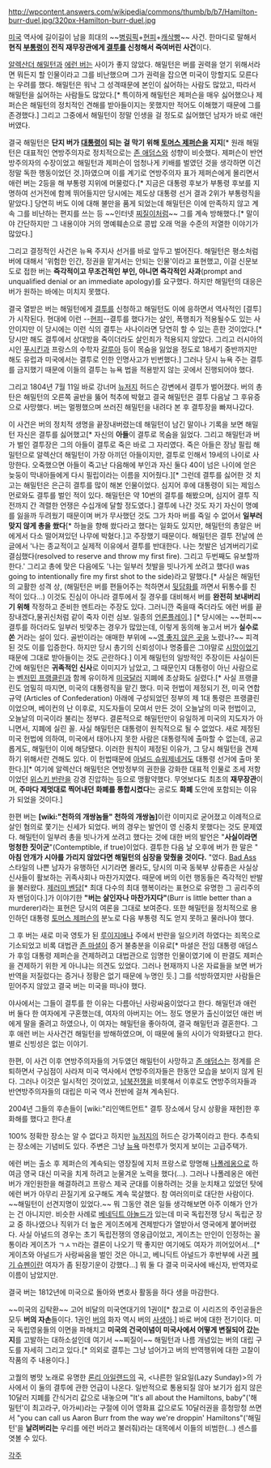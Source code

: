 http://wpcontent.answers.com/wikipedia/commons/thumb/b/b7/Hamilton-burr-duel.jpg/320px-Hamilton-burr-duel.jpg

[[미국]] 역사에 길이길이 남을 희대의 ~~[[병림픽]]+[[현피]]+[[캐삭빵]]~~ 사건. 한마디로 말해서 '''현직 [[부통령]]이 전직 재무장관에게 [[결투]]를 신청해서 죽여버린 사건'''이다.

[[알렉산더 해밀턴]]과 [[에런 버]]는 사이가 좋지 않았다. 해밀턴은 버를 권력을 얻기 위해서라면 뭐든지 할 인물이라고 그를 비난했으며 그가 권력을 잡으면 미국이 망할지도 모른다는 우려를 했다. 해밀턴은 워낙 그 성격때문에 본인이 싫어하는 사람도 많았고, 따라서 해밀턴을 싫어하는 사람들도 많았다.[* 특이하게 해밀턴은 제퍼슨을 매우 싫어했으나 제퍼슨은 해밀턴의 정치적인 견해를 받아들이지는 못했지만 적어도 이해했기 때문에 그를 존경했다.] 그리고 그중에서 해밀턴이 정말 인생을 걸 정도로 싫어했던 남자가 바로 애런 버였다.

결국 해밀턴은 '''단지 버가 [[대통령]]이 되는 걸 막기 위해 [[토머스 제퍼슨]]을 지지'''[* 원래 해밀턴은 대표적인 연방주의자로 정치적으로는 [[존 애덤스]]와 성향이 비슷했다. 제퍼슨이 반연방주의자의 수장이었고 해밀턴과 제퍼슨이 엄청나게 키배를 벌였던 것을 생각하면 이건 정말 독한 행동이었던 것.]하였으며 이를 계기로 연방주의자 표가 제퍼슨에게 몰리면서 애런 버는 2등을 해 부통령 지위에 머물렀다.[* 지금은 대통령 후보가 부통령 후보를 지명하여 선거전에 함께 뛰어들지만 당시에는 제도상 대통령 선거 결과 2위가 부통령직을 맡았다.] 당연히 버도 이에 대해 불만을 품게 되었는데 해밀턴은 이에 만족하지 않고 계속 그를 비난하는 편지를 쓰는 등 ~~인터넷 [[찌질이]]처럼~~ 그를 계속 방해했다.[* 말이야 간단하지만 그 내용이야 거의 명예훼손으로 콩밥 오래 먹을 수준의 저열한 이야기가 많았다.]

그리고 결정적인 사건은 뉴욕 주지사 선거를 바로 앞두고 벌어진다. 해밀턴은 평소처럼 버에 대해서 '위험한 인간, 정권을 맡겨서는 안되는 인물'이라고 표현했고, 이걸 신문보도로 접한 버는 '''즉각적이고 무조건적인 부인, 아니면 즉각적인 사과'''(prompt and unqualified denial or an immediate apology)를 요구했다. 하지만 해밀턴의 대응은 버가 원하는 바에는 미치지 못했다.

결국 열받은 버는 해밀턴에게 [[결투]]를 신청하고 해밀턴도 이에 응하면서 역사적인 [결투]가 시작된다. 현대에 이런 --[[현피]]--결투를 했다가는 살인, 폭행죄가 적용될수도 있는 사안이지만 이 당시에는 이런 식의 결투는 사나이라면 당연히 할 수 있는 흔한 것이었다.[* 당시만 해도 결투에서 상대방을 죽이더라도 살인죄가 적용되지 않았다. 그리고 러시아의 시인 [[푸시킨]]과 프랑스의 수학자 [[갈루아]] 등이 목숨을 잃었을 정도로 18세기 중반까지만 해도 유럽과 미국에서는 결투로 인한 인명사고가 빈번했다.] 그러나 당시 뉴욕 주는 결투를 금지했기 때문에 이들의 결투는 뉴욕 법을 적용받지 않는 곳에서 진행되어야 했다.

그리고 1804년 7월 11일 바로 강너머 [[뉴저지]] 허드슨 강변에서 결투가 벌어졌다. 버의 총탄은 해밀턴의 오른쪽 골반을 뚫어 척추에 박혔고 결국 해밀턴은 결투 다음날 그 후유증으로 사망했다. 버는 멀쩡했으며 쓰러진 해밀턴을 내려다 본 후 결투장을 빠져나갔다.

이 사건은 버의 정치적 생명을 끝장내버렸는데 해밀턴이 남긴 말이나 기록을 보면 해밀턴 자신은 결투를 싫어했고[* 자신의 '''아들'''이 결투로 목숨을 잃었다. 그리고 해밀턴과 버가 벌인 결투장은 그의 아들이 결투로 죽은 바로 그 자리였다. 죽은 아들은 장남 필립 해밀턴으로 알렉산더 해밀턴이 가장 아끼던 아들이지만, 결투로 인해서 19세의 나이로 사망한다. 오죽했으면 아들이 죽고난 다음해에 부인과 자신 둘다 40이 넘은 나이에 얻은 늦둥이 막내아들에게 다시 필립이라는 이름을 지어줬다.][* 그런데 결투를 싫어한 것 치고는 해밀턴은 은근히 결투를 많이 해본 인물이었다. 심지어 후에 대통령이 되는 제임스 먼로와도 결투를 벌인 적이 있다. 해밀턴은 약 10번의 결투를 해봤으며, 심지어 결투 직전까지 간 격렬한 언쟁은 수십개에 달할 정도였다.] 결투에 나간 것도 자기 자신이 명예를 잃을까 두려웠기 때문이며 버가 무사했던 것도 그가 차마 버를 죽일 수 없어서 '''일부러 맞지 않게 총을 쐈다'''[* 하늘을 향해 쐈다라고 했다는 일화도 있지만, 해밀턴의 총알은 버에게서 다소 떨어져있던 나무에 박혔다.]고 주장했기 때문이다. 해밀턴은 결투 전날에 쓴 글에서 '나는 종교적이고 실제적 이유에서 결투를 반대한다. 나는 첫발은 넘겨버리기로 결심했다(resolved to reserve and throw my first fire). 그리고 두번째도 유보할까 한다.' 그리고 총에 맞은 다음에도 '나는 일부러 첫발을 빗나가게 쏘려고 했다(I was going to intentionally fire my first shot to the side)라고 말했다.[* 사실은 해밀턴의 교활한 성격 상, (해밀턴은 버를 편들어주는 척하면서 [[뒷담화]]를 까면서 뒤통수를 친 적이 있다...) 이것도 진심이 아니라 결투에서 질 경우를 대비해서 버를 '''완전히 보내버리기 위해''' 작정하고 준비한 멘트라는 주장도 있다. 그러니깐 죽을때 죽더라도 에런 버를 끝장내겠다,물귀신처럼 같이 죽자 이런 심보. 일종의 [[언론플레이]].] [* 당시에는 ~~현피~~ 결투를 하더라도 일부러 빗맞추는 경우가 많았는데, 이렇게 동의해 놓고서 버가 '''실수로 쏜''' 거라는 설이 있다. 골반이라는 애매한 부위에 ~~[[영 좋지 않은 곳]]을 노렸나?~~ 피격된 것도 이를 입증한다. 하지만 당시 총기의 신뢰성이나 명중률은 그야말로 [[시망]]이었기 때문에 그대로 받아들이는 것도 곤란하다.] 이게 해밀턴의 일방적인 주장이든 사실이든 간에 해밀턴은 '''귀족적인 신사'''로 이미지가 남았고, 그 때문인지 대통령이 아닌 사람으로는 [[벤저민 프랭클린]]과 함께 유이하게 [[미국달러]] 지폐에 초상화도 실렸다.[* 사실 프랭클린도 엄밀히 따지면, 미국의 대통령직을 맡긴 했다. 미국 헌법이 제정되기 전, 미국 연합규약 (Articles of Confederation) 아래에 구성되었던 정부의 제 1대 통령은 프랭클린이었으며, 베이컨의 난 이후로, 지도자들이 모여서 만든 것이 오늘날의 미국 헌법이고, 오늘날의 미국이라 불리는 정부다. 결론적으로 해밀턴만이 유일하게 미국의 지도자가 아니면서, 지폐에 실린 꼴. 사실 해밀턴은 대통령이 원칙적으로 될 수 없었다. 새로 제정된 미국 헌법에 의하여, 미국에서 태어나지 못한 사람은 대통령직에 출마할 수 없는데, 공교롭게도, 해밀턴이 이에 해당됐다. 이러한 원칙이 제정된 이유가, 그 당시 해밀턴을 견제하기 위해서란 견해도 있다. 이 헌법때문에 [[아널드 슈워제네거]]도 대통령 선거에 출마 못한다.][* 여기에 알렉산더 해밀턴은 연방정부의 권한을 강화한 대표적 인물로 조세 저항이었던 [[위스키 반란]]을 강경 진압하는 등으로 맹활약했다. 무엇보다도 최초의 '''재무장관'''이며, '''주마다 제멋대로 찍어내던 화폐를 통합시켰다'''는 공로도 '''화폐''' 도안에 포함되는 이유가 되었을 것이다.] 

한편 버는 '''[wiki:"천하의 개쌍놈들" 천하의 개쌍놈]'''이란 이미지로 굳어졌고 이례적으로 살인 혐의로 쫓기는 신세가 되었다. 버의 경우는 발언이 영 신중치 못했다는 것도 문제였다. 해밀턴이 일부러 총을 빗나가게 쏘려고 했다는 것에 대한 버의 발언은 "'''사실이라면 멍청한 짓이군'''"(Contemptible, if true)이었다. 결투한 다음 날 오후에 버가 한 말은 " '''아침 안개가 시야를 가리지 않았다면 해밀턴의 심장을 맞췄을 것이다.''' "였다. [[Bad Ass]] 스타일의 나쁜 남자가 유행하던 시기라면 몰라도, 당시의 미국 동북부 상류층은 사실상 신사들이 활보하는 귀족사회나 마찬가지였다. 때문에 버의 이런 행동들은 즉각적인 반발을 불러왔다. [[제러미 벤담]][* 최대 다수의 최대 행복이라는 표현으로 유명한 그 공리주의자 밴덤이다.]가 이야기한 '''"버는 살인자나 마찬가지다"'''(Burr is little better than a murderer)라는 표현은 당시의 여론을 그대로 보여준다. 또한 해밀턴을 정치적으로 용인하던 대통령 [[토머스 제퍼슨]]의 분노로 다음 부통령 직도 얻지 못하고 물러나야 했다.

그 후 버는 새로 미국 영토가 된 [[루이지애나]] 주에서 반란을 일으키려 하였다는 죄목으로 기소되었고 비록 대법관 [[존 마셜]]이 증거 불충분을 이유로[* 마셜은 전임 대통령 애덤스가 후임 대통령 제퍼슨을 견제하려고 대법관으로 임명한 인물이였기에 이 판결도 제퍼슨을 견제하기 위한 게 아니냐는 의견도 있었다. 그러나 현재까지 나온 자료들을 보면 버가 반역을 저질렀다는 증거나 정황은 없기 때문에 누명인 듯.] 그를 석방하였지만 사람들은 믿어주지 않았고 결국 버는 미국을 떠나야 했다.

야사에서는 그들이 결투를 한 이유는 다름아닌 사랑싸움이었다고 한다. 해밀턴과 애런 버 둘다 한 여자에게 구혼했는데, 여자의 아버지는 어느 정도 명문가 출신이었던 애런 버에게 딸을 줄려고 하였으나, 이 여자는 해밀턴을 좋아하여, 결국 해밀턴과 결혼한다. 그후 애런 버는 사사건건 해밀턴을 방해하였으며, 이 때문에 둘의 사이가 악화됐다고 한다. 별로 신빙성은 없는 이야기.

한편, 이 사건 이후 연방주의자들의 거두였던 해밀턴이 사망하고 [[존 애덤스]]는 정계를 은퇴하면서 구심점이 사라져 미국 역사에서 연방주의자들은 한동안 모습을 보이지 않게 된다. 그러나 이것은 일시적인 것이었고, [[남북전쟁]]을 비롯해서 이후로도 연방주의자들과 반연방주의자들의 대립은 미국 역사 전반에 걸쳐 계속된다.

2004년 그들의 후손들이 [wiki:"리인액트먼트" 결투 장소에서 당시 상황을 재현]한 후 화해를 했다고 한다.[http://news.naver.com/main/read.nhn?mode=LSD&mid=sec&sid1=104&oid=021&aid=0000075404 #]

100% 정확한 장소는 알 수 없다고 하지만 [[뉴저지]]의 허드슨 강가쪽이라고 한다. 추측되는 장소에는 기념비도 있다. 주변은 그냥 [[뉴욕]] 마천루가 멋지게 보이는 고급주택가.

에런 버는 출소 후 제퍼슨의 계속되는 영장질에 지처 프랑스로 망명해 [[나폴레옹]]으로 하여금 영국 대신 미국을 치게 하려고 눈물겨운 노력을 했다(...).  그러나 나폴레옹은 에런 버가 개인원한을 해결하려고 프랑스 제국 군대를 이용하려는 것을 눈치채고 있었던 탓에 에런 버가 아무리 끈질기게 요구해도 계속 묵살했다. 참 여러의미로 대단한 사람이다. ~~해밀턴이 선견지명이 있었다.~~ 뭐 그동안 겪은 일들 생각해보면 아주 이해가 안가는 건 아니지만. 비슷한 사례로 [[베네딕트 아놀드]]가 있는데 미국 독립전쟁 당시 독립군 장교 중 하나였으나 직위가 더 높은 게이츠에게 견제받다가 열받아서 영국에게 붙어버렸다. 사실 아널드의 경우는 초기 독립전쟁의 영웅급이었고, 게이츠는 만인이 인정하는 꼴통이라 게이츠가 ㄱㅅㄲ라는 결론이 나오기 딱 좋지만 여기에도 여자가 끼어있어서...[* 게이츠와 아널드가 사랑싸움을 벌인 것은 아니고, 베니딕트 아널드가 후반부에 사귄 [[페기 슈펜]]이란 여자가 좀 된장기운이 강했다...] 뭐 둘 다 결국 미국사에 배신자, 반역자로 이름이 남았지만.

결국 버는 1812년에 미국으로 돌아와 변호사 활동을 하다 생을 마감한다.

~~미국의 김탁환~~ 고어 비달의 미국연대기의 1권이[* 참고로 이 시리즈의 주인공들은 모두 '''버의 자손'''들이다. 1권인 [[버]]의 화자 역시 버의 [[사생아]].] 바로 버에 대한 전기이다. 미국 독립영웅들의 이면을 파해치고 '''미국의 건국이념이 미국사에서 어떻게 변질되어 갔는지'''를 고발하는 대하소설인데 여기서 ~~찌질이~~ 해밀턴과 나름 개념있는 버의 대립 구도를 자세히 그리고 있다.[* 의외로 결투는 그냥 넘어가고 버의 반역행위에 대한 고찰이 작품의 주 내용이다.] 

고퀄의 병맛 노래로 유명한 [[론리 아일랜드]]의 곡, <나른한 일요일(Lazy Sunday)>의 가사에서 이 둘의 결투에 관한 언급이 나온다. 일반적으로 통용되질 않아 보기가 쉽지 않은 10달러 지폐를 간식거리 값으로 내놓으며 "It's all about the Hamiltons, baby"('해밀턴'이 최고라구, 아가씨)라는 구절에 이어 영화표 값으로도 10달러권을 흥청망청 쓰면서 "you can call us Aaron Burr from the way we're droppin' Hamiltons"('해밀턴'을 '''날려버리는''' 우리를 에런 버라고 불러줘)라는 대목에서 이들의 비범한(...) 센스를 엿볼 수 있다.

[[각주]]
